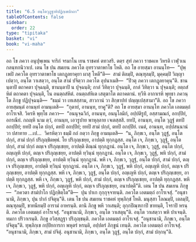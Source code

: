 ```yaml
---
title: "6.5 อนฺโตวุฏฺฐาทิปฏิกฺเขปกถา"
tableOfContents: false
sidebar:
  order: 22
type: "tipitaka"
basket: "vi"
book: "vi-maha"
---
```



<DynamicBreadcrumb />

<Division number="274" book="vi-maha">

<Paragraph number="1251" book="vi-maha">
อถ โข ภควา อนุปุพฺเพน จาริกํ จรมาโน เยน ราชคหํ ตทวสริ. ตตฺร สุทํ ภควา ราชคเห วิหรติ เวฬุวเน กลนฺทกนิวาเป. เตน โข ปน สมเยน ภควโต อุทรวาตาพาโธ โหติ. อถ โข อายสฺมา อานนฺโท—  “ปุพฺเพปิ ภควโต อุทรวาตาพาโธ เตกฏุลยาคุยา ผาสุ โหตี”ติ—  สามํ ติลมฺปิ, ตณฺฑุลมฺปิ, มุคฺคมฺปิ วิญฺญาเปตฺวา, อนฺโต วาเสตฺวา, อนฺโต สามํ ปจิตฺวา ภควโต อุปนาเมสิ—  “ปิวตุ ภควา เตกฏุลยาคุนฺ”ติ. ชานนฺตาปิ ตถาคตา ปุจฺฉนฺติ, ชานนฺตาปิ น ปุจฺฉนฺติ; กาลํ วิทิตฺวา ปุจฺฉนฺติ, กาลํ วิทิตฺวา น ปุจฺฉนฺติ; อตฺถสํหิตํ ตถาคตา ปุจฺฉนฺติ, โน อนตฺถสํหิตํ. อนตฺถสํหิเต เสตุฆาโต ตถาคตานํ. ทฺวีหิ อากาเรหิ พุทฺธา ภควนฺโต ภิกฺขู ปฏิปุจฺฉนฺติ—  “ธมฺมํ วา เทเสสฺสาม, สาวกานํ วา สิกฺขาปทํ ปญฺญเปสฺสามา”ติ.
</Paragraph>

<Paragraph number="1252" book="vi-maha">
อถ โข ภควา อายสฺมนฺตํ อานนฺทํ อามนฺเตสิ—  “กุตายํ, อานนฺท, ยาคู”ติ? อถ โข อายสฺมา อานนฺโท ภควโต เอตมตฺถํ อาโรเจสิ. วิครหิ พุทฺโธ ภควา—  “อนนุจฺฉวิกํ, อานนฺท, อนนุโลมิกํ, อปฺปติรูปํ, อสฺสามณกํ, อกปฺปิยํ, อกรณียํ. กถญฺหิ นาม ตฺวํ, อานนฺท, เอวรูปาย พาหุลฺลาย เจเตสฺสสิ. ยทปิ, อานนฺท, อนฺโต วุฏฺฐํ ตทปิ อกปฺปิยํ; ยทปิ อนฺโต ปกฺกํ, ตทปิ อกปฺปิยํ; ยทปิ สามํ ปกฺกํ, ตทปิ อกปฺปิยํ. เนตํ, อานนฺท, อปฺปสนฺนานํ วา ปสาทาย …เป…  วิครหิตฺวา ธมฺมิํ กถํ กตฺวา ภิกฺขู อามนฺเตสิ—  “น, ภิกฺขเว, อนฺโต วุฏฺฐํ, อนฺโต ปกฺกํ, สามํ ปกฺกํ ปริภุญฺชิตพฺพํ. โย ปริภุญฺเชยฺย, อาปตฺติ ทุกฺกฏสฺส. อนฺโต เจ, ภิกฺขเว, วุฏฺฐํ, อนฺโต ปกฺกํ, สามํ ปกฺกํ ตญฺเจ ปริภุญฺเชยฺย, อาปตฺติ ติณฺณํ ทุกฺกฏานํ. อนฺโต เจ, ภิกฺขเว, วุฏฺฐํ, อนฺโต ปกฺกํ, อญฺเญหิ ปกฺกํ, ตญฺเจ ปริภุญฺเชยฺย, อาปตฺติ ทฺวินฺนํ ทุกฺกฏานํ. อนฺโต เจ, ภิกฺขเว, วุฏฺฐํ, พหิ ปกฺกํ, สามํ ปกฺกํ, ตญฺเจ ปริภุญฺเชยฺย, อาปตฺติ ทฺวินฺนํ ทุกฺกฏานํ. พหิ เจ, ภิกฺขเว, วุฏฺฐํ, อนฺโต ปกฺกํ, สามํ ปกฺกํ, ตญฺเจ ปริภุญฺเชยฺย, อาปตฺติ ทฺวินฺนํ ทุกฺกฏานํ. อนฺโต เจ, ภิกฺขเว, วุฏฺฐํ, พหิ ปกฺกํ, อญฺเญหิ ปกฺกํ, ตญฺเจ ปริภุญฺเชยฺย, อาปตฺติ ทุกฺกฏสฺส. พหิ เจ, ภิกฺขเว, วุฏฺฐํ, อนฺโต ปกฺกํ, อญฺเญหิ ปกฺกํ, ตญฺเจ ปริภุญฺเชยฺย, อาปตฺติ ทุกฺกฏสฺส. พหิ เจ, ภิกฺขเว, วุฏฺฐํ, พหิ ปกฺกํ, สามํ ปกฺกํ, ตญฺเจ ปริภุญฺเชยฺย, อาปตฺติ ทุกฺกฏสฺส. พหิ เจ, ภิกฺขเว, วุฏฺฐํ, พหิ ปกฺกํ, อญฺเญหิ ปกฺกํ, ตญฺเจ ปริภุญฺเชยฺย, อนาปตฺตี”ติ.
</Paragraph>

<Paragraph number="1253" book="vi-maha">
เตน โข ปน สมเยน ภิกฺขู—  “ภควตา สามํปาโก ปฏิกฺขิตฺโต”ติ—  ปุน ปาเก กุกฺกุจฺจายนฺติ. ภควโต เอตมตฺถํ อาโรเจสุํ. “อนุชานามิ, ภิกฺขเว, ปุน ปากํ ปจิตุนฺ”ติ.
</Paragraph>

<Paragraph number="1254" book="vi-maha">
เตน โข ปน สมเยน ราชคหํ ทุพฺภิกฺขํ โหติ. มนุสฺสา โลณมฺปิ, เตลมฺปิ, ตณฺฑุลมฺปิ, ขาทนียมฺปิ อารามํ อาหรนฺติ. ตานิ ภิกฺขู พหิ วาเสนฺติ; อุกฺกปิณฺฑกาปิ ขาทนฺติ, โจราปิ หรนฺติ. ภควโต เอตมตฺถํ อาโรเจสุํ. “อนุชานามิ, ภิกฺขเว, อนฺโต วาเสตุนฺ”ติ. อนฺโต วาเสตฺวา พหิ ปาเจนฺติ. ทมกา ปริวาเรนฺติ. ภิกฺขู อวิสฺสฏฺฐา ปริภุญฺชนฺติ. ภควโต เอตมตฺถํ อาโรเจสุํ. “อนุชานามิ, ภิกฺขเว, อนฺโต ปจิตุนฺ”ติ. ทุพฺภิกฺเข กปฺปิยการกา พหุตรํ หรนฺติ, อปฺปตรํ ภิกฺขูนํ เทนฺติ. ภควโต เอตมตฺถํ อาโรเจสุํ. “อนุชานามิ, ภิกฺขเว, สามํ ปจิตุํ. อนุชานามิ, ภิกฺขเว, อนฺโต วุฏฺฐํ, อนฺโต ปกฺกํ, สามํ ปกฺกนฺ”ติ.
</Paragraph>
</Division>